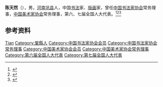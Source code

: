 {{Otheruses|other=名为陈天然的其他人物|陈天然}}

'''陈天然'''（{{bd|1926年|}}），男，[[河南|河南]][[巩县|巩县]]人，中国[[书法|书法]]家、[[版画|版画]]家，曾任[[中国书法家协会|中国书法家协会]]常务理事，[[中国美术家协会|中国美术家协会]]常务理事，第六、七届全国人大代表。<ref>{{Cite book|title=中国当代文化艺术名人大辞典|author=刘波主编|publisher=国际文化出版公司|year=1993|isbn=9787800493898|location=北京|pages=}}</ref><ref>{{Cite book|title=中国当代艺术界名人录|author=中国名人研究院编; 异天, 戈德主编|publisher=社会科学文献出版社|year=1993|isbn=|location=北京|pages=}}</ref><ref>{{Cite book|title=中国当代书画家名人大辞典|author=郭翔主编|publisher=河南美术出版社|year=1993|isbn=|location=郑州|pages=}}</ref>

== 参考资料 ==
{{reflist}}

{{中国人物小作品}}
{{Navboxes 
| title  = 陈天然在[[中国书法家协会|中国书法家协会]]的职务
| list1  =
{{中国书法家协会第一届理事会}}
{{中国书法家协会第二届理事会}}
}}
{{Navboxes 
| title  = 陈天然在[[中国美术家协会|中国美术家协会]]的职务
| list1  =
{{中国美术家协会第三届理事会}}
{{中国美术家协会第四届理事会}}
}}

{{Authority control}}
{{DEFAULTSORT:Chen陈}}
[[Category:陈姓|Tian]]
[[Category:鞏縣人|Category:鞏縣人]]
[[Category:中国书法家协会会员|Category:中国书法家协会会员]]
[[Category:中国书法家协会常务理事|Category:中国书法家协会常务理事]]
[[Category:中国美术家协会会员|Category:中国美术家协会会员]]
[[Category:中国美术家协会常务理事|Category:中国美术家协会常务理事]]
[[Category:第六届全国人大代表|Category:第六届全国人大代表]]
[[Category:第七届全国人大代表|Category:第七届全国人大代表]]